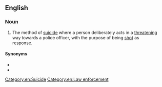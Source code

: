 ==English==
{{wikipedia}}

===Noun===
{{en-noun|suicides by cop}}

# {{lb|en|informal}} The method of [[suicide]] where a person deliberately acts in a [[threatening]] way towards a police officer, with the purpose of being [[shot]] as response.

====Synonyms====
* {{l|en|copicide}}
* {{l|en|death by cop}}

[[Category:en:Suicide]]
[[Category:en:Law enforcement]]